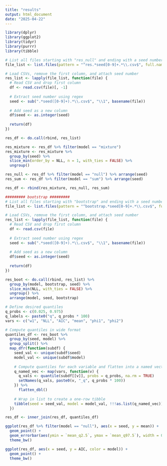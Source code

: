 ```yaml
---
title: "results"
output: html_document
date: "2025-04-22"
---
```


```r
library(dplyr)
library(ggplot2)
library(tidyr)
library(purrr)
library(tibble)

# List all files starting with "res_null" and ending with a seed number
file_list <- list.files(pattern = "^res.*seed[0-9]+.*\\.csv$", full.names = TRUE)

# Load CSVs, remove the first column, and attach seed number
res_list <- lapply(file_list, function(file) {
  # Read CSV and drop first column
  df <- read.csv(file)[, -1]
  
  # Extract seed number using regex
  seed <- sub(".*seed([0-9]+).*\\.csv$", "\\1", basename(file))
  
  # Add seed as a new column
  df$seed <- as.integer(seed)
  
  return(df)
})

res_df <- do.call(rbind, res_list)

res_mixture <- res_df %>% filter(model == "mixture")
res_mixture <- res_mixture %>%
  group_by(seed) %>%
  slice_min(order_by = NLL, n = 1, with_ties = FALSE) %>%
  ungroup()

res_null <- res_df %>% filter(model == "null") %>% arrange(seed)
res_sum <- res_df %>% filter(model == "sum") %>% arrange(seed)

res_df <- rbind(res_mixture, res_null, res_sum)

######### bootstrap #########  
# List all files starting with "bootstrap" and ending with a seed number
file_list <- list.files(pattern = "^bootstrap.*seed[0-9]+.*\\.csv$", full.names = TRUE)

# Load CSVs, remove the first column, and attach seed number
res_list <- lapply(file_list, function(file) {
  # Read CSV and drop first column
  df <- read.csv(file)
  
  # Extract seed number using regex
  seed <- sub(".*seed([0-9]+).*\\.csv$", "\\1", basename(file))
  
  # Add seed as a new column
  df$seed <- as.integer(seed)
  
  return(df)
})

res_boot <- do.call(rbind, res_list) %>%
  group_by(model, bootstrap, seed) %>%
  slice_min(NLL, with_ties = FALSE) %>%
  ungroup() %>%
  arrange(model, seed, bootstrap)

# Define desired quantiles
q_probs <- c(0.025, 0.975)
q_labels <- paste0("q", q_probs * 100)
vars <- c("w1", "NLL", "AIC", "mean", "phi1", "phi2")

# Compute quantiles in wide format
quantiles_df <- res_boot %>%
  group_by(seed, model) %>%
  group_split() %>%
  map_dfr(function(subdf) {
    seed_val <- unique(subdf$seed)
    model_val <- unique(subdf$model)
    
    # Compute quantiles for each variable and flatten into a named vector
    q_named_vec <- map(vars, function(v) {
      q_vals <- quantile(subdf[[v]], probs = q_probs, na.rm = TRUE)
      setNames(q_vals, paste0(v, "_q", q_probs * 100))
    }) %>%
      flatten_dbl()
    
    # Wrap in list to create a one-row tibble
    tibble(seed = seed_val, model = model_val, !!!as.list(q_named_vec))
  })

res_df <- inner_join(res_df, quantiles_df)
```

```r
ggplot(res_df %>% filter(model == "null"), aes(x = seed, y = mean)) +
  geom_point() +
  geom_errorbar(aes(ymin = `mean_q2.5`, ymax = `mean_q97.5`), width = 0.2) +
  theme_bw()

ggplot(res_df, aes(x = seed, y = AIC, color = model)) +
  geom_point() +
  theme_bw()
```

